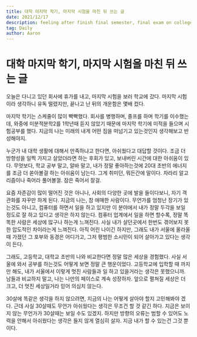 ```yaml
---
title: 대학 마지막 학기, 마지막 시험을 마친 뒤 쓰는 글
date: 2021/12/17
description: feeling after finish final semester, final exam on college
tag: Daily
author: Aaron
---
```


# 대학 마지막 학기, 마지막 시험을 마친 뒤 쓰는 글

오늘은 다니고 있던 회사에 휴가를 내고, 마지막 시험을 보러 학교에 갔다. 마지막 시험이라 생각하니 유독 떨렸지만, 끝나고 난 뒤의 개운함은 몇배 컸다.

마지막 학기는 스케줄이 많이 빡빡했다. 회사를 병행하며, 졸프를 하며 학기를 이수했는데, 와중에 미분적분학2를 1학년때 듣지 않았기 때문에 마지막 학기에 미적을 들으며 시험공부를 했다. 지금의 나는 미래의 내게 어떤 짐을 떠넘기고 있는것인지 생각해보고 반성해야지.

누군가 내 대학 생활에 대해서 만족하냐고 한다면, 아쉬웠다고 대답할 것이다. 조금 더 방향성을 일찍 가지고 살았더라면 하는 후회가 있고, 보내버린 시간에 대한 아쉬움이 있다. 무엇보다, 학교 공부 말고, 알바 말고, 내가 정말 좋아하는것에 20대 초반의 에너지를 조금 더 쏟아볼걸 하는 아쉬움이 남는다. 그게 취미던, 뭐든간에 말이다. 차라리 알고리즘이나 죽어라 풀어볼껄. 잠은 죽어서 잘걸.

요즘 자존감이 많이 떨어진 것은 아니나, 사회의 다양한 곳에 발을 들이다보니, 자기 객관화를 자꾸만 하게 된다. 지금의 나는, 참 애매한 사람이다. 무언가를 엄청난 장기가 있는것도 아니고, 컴퓨터를 하면서 일을 하고 있지만 이 분야에서 내가 정말 두각을 보일 정도로 잘 하고 있다고 생각은 하지 않는다. 컴퓨터 업계에서 일을 하면 할수록, 정말 똑똑한 사람은 세상에 많구나 하는게 느껴진다. 사실 내가 살던곳에서 한번도 겪어보지 못한 압도적인 차이라는게 느껴진다. 아직 어린 나이긴 하지만, 그래도 내가 서울에 올라올때 가졌던 그 포부와 동경은 어디가고, 그저 평범한 소시민이 되어 살아가고 있다는 생각이 든다.

그래도, 고등학교, 대학교 초반의 나와 비교한다면 정말 많은 세상을 경험했다. 사실 서울에 와서 공부를 하는것도 어떻게 보면 정말 큰 행운이었다. 고등학교에 입학할 때 까지만 해도, 내가 서울에서 이렇게 멋진 사람들과 일 하고 있을거라는 생각은 못했으니까. 남들과 비교하지 말고, 나는 나만의 페이스로 계속 성장하자. 앞으로 펼쳐질 세상은 더 크고, 더 멋진 세상일거라 믿어 의심치 않는다.

30살에 똑같은 생각을 하지 않으려면, 지금의 나는 어떻게 살아야 할지 고민해봐야 겠다. 근데 사실 30살때도 무언가 아쉬웠다는 생각은 무조건 할 것 같긴 하다. 지금은 보이지 않는 무언가가 30살때는 보일 수도 있겠지. 하지만 방향의 오류는 범할 수 있어도 노력을 안해서 아쉬웠다는 생각은 들지 않게 열심히 살자. 지금 내가 할 수 있는건 그것 뿐이다.
